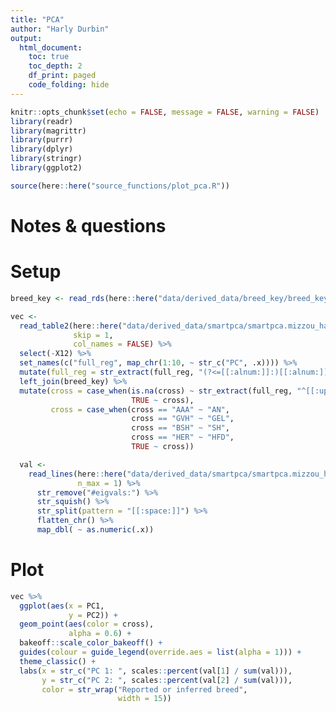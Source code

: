 ```yaml
---
title: "PCA"
author: "Harly Durbin"
output:
  html_document:
    toc: true
    toc_depth: 2
    df_print: paged
    code_folding: hide
---
```


```r
knitr::opts_chunk$set(echo = FALSE, message = FALSE, warning = FALSE)
library(readr)
library(magrittr)
library(purrr)
library(dplyr)
library(stringr)
library(ggplot2)

source(here::here("source_functions/plot_pca.R"))
```

# Notes & questions

# Setup

```r
breed_key <- read_rds(here::here("data/derived_data/breed_key/breed_key.rds"))
```

```r
vec <-
  read_table2(here::here("data/derived_data/smartpca/smartpca.mizzou_hairshed.evec"),
              skip = 1,
              col_names = FALSE) %>%
  select(-X12) %>%
  set_names(c("full_reg", map_chr(1:10, ~ str_c("PC", .x)))) %>% 
  mutate(full_reg = str_extract(full_reg, "(?<=[[:alnum:]]:)[[:alnum:]]+$")) %>% 
  left_join(breed_key) %>% 
  mutate(cross = case_when(is.na(cross) ~ str_extract(full_reg, "^[[:upper:]]{3}"),
                           TRUE ~ cross),
         cross = case_when(cross == "AAA" ~ "AN",
                           cross == "GVH" ~ "GEL",
                           cross == "BSH" ~ "SH",
                           cross == "HER" ~ "HFD",
                           TRUE ~ cross)) 
```

```r
  val <-
    read_lines(here::here("data/derived_data/smartpca/smartpca.mizzou_hairshed.evec"),
               n_max = 1) %>%
      str_remove("#eigvals:") %>%
      str_squish() %>%
      str_split(pattern = "[[:space:]]") %>%
      flatten_chr() %>%
      map_dbl( ~ as.numeric(.x))
```


# Plot

```r
vec %>%
  ggplot(aes(x = PC1,
             y = PC2)) +
  geom_point(aes(color = cross),
             alpha = 0.6) +
  bakeoff::scale_color_bakeoff() +
  guides(colour = guide_legend(override.aes = list(alpha = 1))) +
  theme_classic() +
  labs(x = str_c("PC 1: ", scales::percent(val[1] / sum(val))),
       y = str_c("PC 2: ", scales::percent(val[2] / sum(val))),
       color = str_wrap("Reported or inferred breed",
                        width = 15))
```

